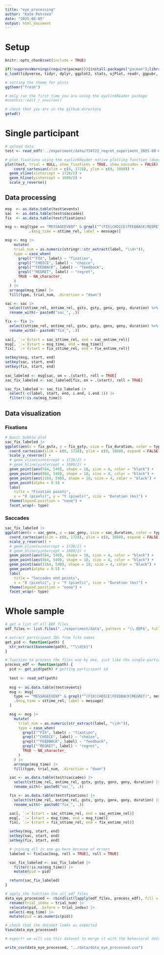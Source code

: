 ```yaml
---
title: "eye_processing"
author: "Kate Petrova"
date: "2025-08-05"
output: html_document
---
```


# Setup

```r
knitr::opts_chunk$set(include = TRUE)

if(!suppressWarnings(require(pacman))){install.packages("pacman");library("pacman")}
p_load(tidyverse, tidyr, dplyr, ggplot2, stats, sjPlot, readr, ggpubr, patchwork, lubridate, ggthemr, ggdist, showtext, eyelinkReader, usethis, data.table, png, grid, purrr)
```

```r
# setting the theme for plots
ggthemr("fresh")
```

```r
# only run the first time you are using the eyelinkReader package
#usethis::edit_r_environ()
```

```r
# check that you are in the github directory
getwd()
```

# Single participant

```r
# upload data
test <- read_edf('../experiment/data/734722_regret_experiment_2025-08-07_10h53.41.207.EDF')
```

```r
# plot fixations using the eyelinkReader native plotting function (does not separate by routine)
plot(test, trial = NULL, show_fixations = TRUE, show_saccades = FALSE) +
    coord_cartesian(xlim = c(0, 1728), ylim = c(0, 1080)) +
  geom_vline(xintercept = 1728/2) +
  geom_hline(yintercept = 1080/2) +
  scale_y_reverse() 
```
## Data processing 

```r
msg  <- as.data.table(test$events)   
sac  <- as.data.table(test$saccades)    
fix  <- as.data.table(test$fixations)

msg <- msg[type == "MESSAGEEVENT" & grepl("^(FIX|CHOICE|FEEDBACK|REGRET)", message),
           .(msg_time = sttime_rel, label = message)]

msg <- msg |>
    mutate(
    trial_num = as.numeric(stringr::str_extract(label, "\\d+")),
    type = case_when(
      grepl("^FIX", label) ~ "fixation",
      grepl("^CHOICE", label) ~ "choice",
      grepl("^FEEDBACK", label) ~ "feedback",
      grepl("^REGRET", label) ~ "regret",
      TRUE ~ NA_character_  
    )
  ) |>
  arrange(msg_time) |> 
  fill(type, trial_num, .direction = "down") 

sac <- sac |>
  select(sttime_rel, entime_rel, gstx, gsty, genx, geny, duration) %>% 
  rename_with(~ paste0("sac_", .))

fix <- fix |>
  select(sttime_rel, entime_rel, gstx, gsty, genx, geny, duration) %>% 
  rename_with(~ paste0("fix_", .))
  
sac[, `:=`(start = sac_sttime_rel, end = sac_entime_rel)]
msg[, `:=`(start = msg_time, end = msg_time)]
fix[, `:=`(start = fix_sttime_rel, end = fix_entime_rel)]

setkey(msg, start, end)
setkey(sac, start, end)
setkey(fix, start, end)
                     
sac_labeled <- msg[sac, on = .(start), roll = TRUE]
sac_fix_labeled <- sac_labeled[fix, on = .(start), roll = TRUE]

sac_fix_labeled <- sac_fix_labeled |>
  select(-c(label, start, end, i.end, i.end.1)) |>
  filter(!is.na(msg_time)) 


```

## Data visualization

### Fixations

```r
# Basic bubble plot
sac_fix_labeled |>
ggplot(aes(x = fix_gstx, y = fix_gsty, size = fix_duration, color = type)) +
  coord_cartesian(xlim = c(0, 1728), ylim = c(0, 1080), expand = FALSE) +
  scale_y_reverse() +
  # geom_vline(xintercept = 1728/2) +
  # geom_hline(yintercept = 1080/2) +
  geom_point(aes(564, 540), shape = 18, size = 4, color = "black") +
  geom_point(aes(864, 540), shape = 18, size = 4, color = "black") +
  geom_point(aes(1164, 540), shape = 18, size = 4, color = "black") +
  geom_point(alpha = 0.5) +
  labs(
    title = "Fixation points",
    x = "X (pixels)", y = "Y (pixels)", size = "Duration (ms)") +
  theme(legend.position = "none") +
  facet_wrap(~ type)
```

### Saccades

```r
sac_fix_labeled |>
ggplot(aes(x = sac_genx, y = sac_geny, size = sac_duration, color = type)) +
  coord_cartesian(xlim = c(0, 1728), ylim = c(0, 1080), expand = FALSE) +
  scale_y_reverse() +
  # geom_vline(xintercept = 1728/2) +
  # geom_hline(yintercept = 1080/2) +
  geom_point(aes(564, 540), shape = 18, size = 4, color = "black") +
  geom_point(aes(864, 540), shape = 18, size = 4, color = "black") +
  geom_point(aes(1164, 540), shape = 18, size = 4, color = "black") +
  geom_point(alpha = 0.5) +
  labs(
    title = "Saccades end points",
    x = "X (pixels)", y = "Y (pixels)", size = "Duration (ms)") +
  theme(legend.position = "none") +
  facet_wrap(~ type)

```

# Whole sample

```r
# get a list of all EDF files
edf_files <- list.files("../experiment/data", pattern = "\\.EDF$", full.names = TRUE)

# extract participant IDs from file names
get_pid <- function(path) {
  str_extract(basename(path), "^\\d{6}")
}

# function to process the files one by one, just like the single-participant code above but with a few additions
process_edf <- function(path) {
  pid <- get_pid(path) # getting participant id
  
  test <- read_edf(path)  
  
  msg <- as.data.table(test$events)
  msg <- msg[
    type == "MESSAGEEVENT" & grepl("^(FIX|CHOICE|FEEDBACK|REGRET)", message),
    .(msg_time = sttime_rel, label = message)
  ]

  msg <- msg |>
    mutate(
      trial_num = as.numeric(str_extract(label, "\\d+")),
      type = case_when(
        grepl("^FIX", label) ~ "fixation",
        grepl("^CHOICE", label) ~ "choice",
        grepl("^FEEDBACK", label) ~ "feedback",
        grepl("^REGRET", label) ~ "regret",
        TRUE ~ NA_character_
      )
    ) |>
    arrange(msg_time) |>
    fill(type, trial_num, .direction = "down")

  sac <- as.data.table(test$saccades) |>
    select(sttime_rel, entime_rel, gstx, gsty, genx, geny, duration) |>
    rename_with(~ paste0("sac_", .))

  fix <- as.data.table(test$fixations) |>
    select(sttime_rel, entime_rel, gstx, gsty, genx, geny, duration) |>
    rename_with(~ paste0("fix_", .))

  sac[, `:=`(start = sac_sttime_rel, end = sac_entime_rel)]
  msg[, `:=`(start = msg_time, end = msg_time)]
  fix[, `:=`(start = fix_sttime_rel, end = fix_entime_rel)]

  setkey(msg, start, end)
  setkey(sac, start, end)
  setkey(fix, start, end)

  # joining all in one go here because of errors
  labeled <- fix[sac[msg, roll = TRUE], roll = TRUE]

  sac_fix_labeled <- sac_fix_labeled |>
    filter(!is.na(msg_time)) |>
    mutate(pid = pid)

  return(sac_fix_labeled)
}

# apply the function the all edf files
data_eye_processed <- rbindlist(lapply(edf_files, process_edf), fill = TRUE) |>
  rename(trial_index = trial_num) |>
  relocate(pid, .before = trial_index) |>
  select(-msg_time) |>
  mutate(pid = as.numeric(pid))

``` 
```r
# check that the dataset looks as expected
View(data_eye_processed)
```

```r
# export! we will use this dataset to merge it with the behavioral dataset (from exp_processing)

write_csv(data_eye_processed, "../data/data_eye_processed.csv")
```


